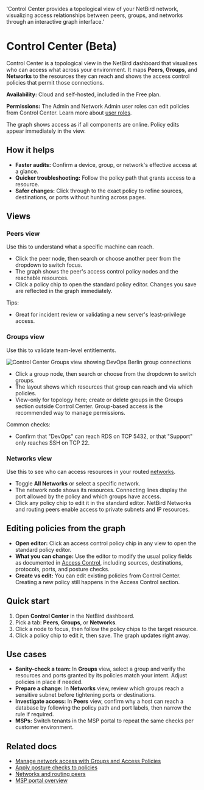 
  'Control Center provides a topological view of your NetBird network, visualizing access relationships between peers, groups, and networks through an interactive graph interface.'

# Control Center (Beta)

Control Center is a topological view in the NetBird dashboard that visualizes who can access what across your environment. It maps **Peers**, **Groups**, and **Networks** to the resources they can reach and shows the access control policies that permit those connections.

**Availability:** Cloud and self-hosted, included in the Free plan.

**Permissions:** The Admin and Network Admin user roles can edit policies from Control Center. Learn more about [user roles](/how-to/add-users-to-your-network#manage-user-roles).

<Note>
    The graph shows access as if all components are online. Policy edits appear immediately in the view.
</Note>

## How it helps

- **Faster audits:** Confirm a device, group, or network's effective access at a glance.
- **Quicker troubleshooting:** Follow the policy path that grants access to a resource.
- **Safer changes:** Click through to the exact policy to refine sources, destinations, or ports without hunting across pages.

## Views

### Peers view

Use this to understand what a specific machine can reach.

- Click the peer node, then search or choose another peer from the dropdown to switch focus.
- The graph shows the peer's access control policy nodes and the reachable resources.
- Click a policy chip to open the standard policy editor. Changes you save are reflected in the graph immediately.

Tips:

- Great for incident review or validating a new server's least-privilege access.

### Groups view

Use this to validate team-level entitlements.

<p>
    <img src="/docs-static/img/how-to-guides/control-center-groups-view.png" alt="Control Center Groups view showing DevOps Berlin group connections" className="imagewrapper-big"/>
</p>

- Click a group node, then search or choose from the dropdown to switch groups.
- The layout shows which resources that group can reach and via which policies.
- View-only for topology here; create or delete groups in the Groups section outside Control Center. Group-based access is the recommended way to manage permissions.

Common checks:

- Confirm that "DevOps" can reach RDS on TCP 5432, or that "Support" only reaches SSH on TCP 22.

### Networks view

Use this to see who can access resources in your routed [networks](/how-to/networks).

- Toggle **All Networks** or select a specific network.
- The network node shows its resources. Connecting lines display the port allowed by the policy and which groups have access.
- Click any policy chip to edit it in the standard editor. NetBird Networks and routing peers enable access to private subnets and IP resources.

## Editing policies from the graph

- **Open editor:** Click an access control policy chip in any view to open the standard policy editor.
- **What you can change:** Use the editor to modify the usual policy fields as documented in [Access Control](/how-to/manage-network-access), including sources, destinations, protocols, ports, and posture checks.
- **Create vs edit:** You can edit existing policies from Control Center. Creating a new policy still happens in the Access Control section.

## Quick start

1. Open **Control Center** in the NetBird dashboard.
2. Pick a tab: **Peers**, **Groups**, or **Networks**.
3. Click a node to focus, then follow the policy chips to the target resource.
4. Click a policy chip to edit it, then save. The graph updates right away.

## Use cases

- **Sanity-check a team:** In **Groups** view, select a group and verify the resources and ports granted by its policies match your intent. Adjust policies in place if needed.
- **Prepare a change:** In **Networks** view, review which groups reach a sensitive subnet before tightening ports or destinations.
- **Investigate access:** In **Peers** view, confirm why a host can reach a database by following the policy path and port labels, then narrow the rule if required.
- **MSPs:** Switch tenants in the MSP portal to repeat the same checks per customer environment.

## Related docs

- [Manage network access with Groups and Access Policies](/how-to/manage-network-access)
- [Apply posture checks to policies](/how-to/manage-posture-checks)  
- [Networks and routing peers](/how-to/networks)
- [MSP portal overview](/how-to/msp-portal)
